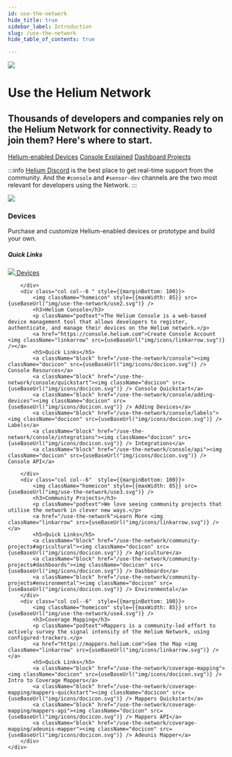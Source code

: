 ```yaml
---
id: use-the-network
hide_title: true
sidebar_label: Introduction
slug: /use-the-network
hide_table_of_contents: true

---
```




<div class="container" style={{padding: 0, marginBottom: 60}}>
	<div class="row">
        <div class="col col--12">
            <div class="flex" style={{border: 'none'}}>
                 <img className="headericon" src={useBaseUrl("img/use-the-network/useheader.png")} />
                <div className="headertext">
                    <h1 style={{marginTop:0}}>Use the Helium Network</h1>
			<h2 className="subtitle">Thousands of developers and companies rely on the Helium Network for connectivity. Ready to join them? Here's where to start.</h2>
			<div>
				<a href="/use-the-network/devices/ready-to-use/"><span class="badge badge--secondary">Helium-enabled Devices</span></a>
				<a href="/use-the-network/console/quickstart"><span class="badge badge--secondary">Console Explained</span></a>
				<a href="/use-the-network/community-projects#dashboards"><span class="badge badge--secondary">Dashboard Projects</span></a>	
			</div>
                </div>
            </div>
        </div>
	</div>
</div>



<div style={{padding: '0px 0 50px'}}>

:::info
[Helium Discord](https://discord.gg/helium) is the best place to get real-time support from the community. And the `#console` and `#sensor-dev`
channels are the two most relevant for developers using the Network. 
:::

</div>


<div class="container" style={{padding: 0}}>
	<div class="row">
	    <div class="col col--6"  style={{marginBottom: 100}}>
	    	<img className="homeicon" style={{maxWidth: 85}} src={useBaseUrl("img/use-the-network/use1.svg")} />
	    	<h3>Devices</h3>
	    	<p className="podtext">Purchase and customize Helium-enabled devices or prototype and build your own.</p>
	    	<h5>Quick Links</h5>
	    	<a className="block" href="/use-the-network/devices/"><img className="docicon" src={useBaseUrl("img/icons/docicon.svg")} /> Devices</a>
	   
	    </div>
	    <div class="col col--6 " style={{marginBottom: 100}}>
	   		<img className="homeicon" style={{maxWidth: 85}} src={useBaseUrl("img/use-the-network/use2.svg")} />
	    	<h3>Helium Console</h3>
	    	<p className="podtext">The Helium Console is a web-based device management tool that allows developers to register, authenticate, and manage their devices on the Helium network.</p>
	    	<a href="https://console.helium.com">Create Console Account <img className="linkarrow" src={useBaseUrl("img/icons/linkarrow.svg")} /></a>
	    	<h5>Quick Links</h5>
	    	<a className="block" href="/use-the-network/console"><img className="docicon" src={useBaseUrl("img/icons/docicon.svg")} /> Console Resources</a>
			<a className="block" href="/use-the-network/console/quickstart"><img className="docicon" src={useBaseUrl("img/icons/docicon.svg")} /> Console Quickstart</a>
	    	<a className="block" href="/use-the-network/console/adding-devices"><img className="docicon" src={useBaseUrl("img/icons/docicon.svg")} /> Adding Devices</a>
			<a className="block" href="/use-the-network/console/labels"><img className="docicon" src={useBaseUrl("img/icons/docicon.svg")} /> Labels</a>
	    	<a className="block" href="/use-the-network/console/integrations"><img className="docicon" src={useBaseUrl("img/icons/docicon.svg")} /> Integrations</a>
			<a className="block" href="/use-the-network/console/api"><img className="docicon" src={useBaseUrl("img/icons/docicon.svg")} /> Console API</a>
	
	    </div>
	    <div class="col col--6"  style={{marginBottom: 100}}>
		    <img className="homeicon" style={{maxWidth: 85}} src={useBaseUrl("img/use-the-network/use3.svg")} />
		    <h3>Community Projects</h3>
		    <p className="podtext">We love seeing community projects that utilise the network in clever new ways.</p>
		    <a href="/use-the-network">Learn More <img className="linkarrow" src={useBaseUrl("img/icons/linkarrow.svg")} /></a>
		    <h5>Quick Links</h5>
		    <a className="block" href="/use-the-network/community-projects#agricultural"><img className="docicon" src={useBaseUrl("img/icons/docicon.svg")} /> Agriculture</a>
		    <a className="block" href="/use-the-network/community-projects#dashboards"><img className="docicon" src={useBaseUrl("img/icons/docicon.svg")} /> Dashboards</a>
		    <a className="block" href="/use-the-network/community-projects#environmental"><img className="docicon" src={useBaseUrl("img/icons/docicon.svg")} /> Environmental</a>
	    </div>
	    <div class="col col--6"  style={{marginBottom: 100}}>
		    <img className="homeicon" style={{maxWidth: 85}} src={useBaseUrl("img/use-the-network/use4.svg")} />
		    <h3>Coverage Mapping</h3>
		    <p className="podtext">Mappers is a community-led effort to actively survey the signal intensity of the Helium Network, using configured-trackers.</p>
		    <a href="https://mappers.helium.com">See the Map <img className="linkarrow" src={useBaseUrl("img/icons/linkarrow.svg")} /></a>
		    <h5>Quick Links</h5>
		    <a className="block" href="/use-the-network/coverage-mapping"><img className="docicon" src={useBaseUrl("img/icons/docicon.svg")} /> Intro to Coverage Mappers</a>
		    <a className="block" href="/use-the-network/coverage-mapping/mappers-quickstart"><img className="docicon" src={useBaseUrl("img/icons/docicon.svg")} /> Mappers Quickstart</a>
		    <a className="block" href="/use-the-network/coverage-mapping/mappers-api"><img className="docicon" src={useBaseUrl("img/icons/docicon.svg")} /> Mappers API</a>
		    <a className="block" href="/use-the-network/coverage-mapping/adeunis-mapper"><img className="docicon" src={useBaseUrl("img/icons/docicon.svg")} /> Adeunis Mapper</a>
	    </div>
  	</div>
</div>

